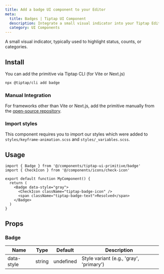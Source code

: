 ```yaml
---
title: Add a badge UI component to your Editor
meta:
  title: Badges | Tiptap UI Component
  description: Integrate a small visual indicator into your Tiptap Editor to highlight status, counts or categories. More in the docs.
  category: UI Components
---
```



A small visual indicator, typically used to highlight status, counts, or categories.

<CodeDemo
  isScrollable
  isSmall
  src="https://template.tiptap.dev/preview/tiptap-ui-primitive/badge"
/>

## Install
You can add the primitive via Tiptap CLI (for Vite or Next.js)

```bash
npx @tiptap/cli add badge
```

### Manual Integration
For frameworks other than Vite or Next.js, add the primitive manually from the [open-source repository](https://github.com/ueberdosis/tiptap-ui-components).

### Import styles

This component requires you to import our styles which were added to `styles/keyframe-animation.scss` and `styles/_variables.scss`.

## Usage

```tsx
import { Badge } from '@/components/tiptap-ui-primitive/badge'
import { CheckIcon } from '@/components/icons/check-icon'

export default function MyComponent() {
  return (
    <Badge data-style="gray">
      <CheckIcon className="tiptap-badge-icon" />
      <span className="tiptap-badge-text">Resolved</span>
    </Badge>
  )
}
```

## Props

### Badge

| Name       | Type   | Default   | Description                             |
| ---------- | ------ | --------- | --------------------------------------- |
| data-style | string | undefined | Style variant (e.g., 'gray', 'primary') |
